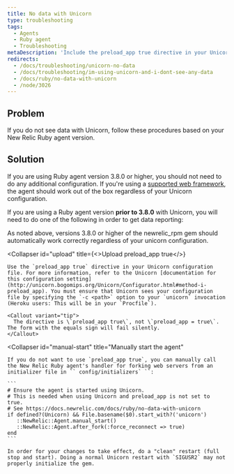 ```yaml
---
title: No data with Unicorn
type: troubleshooting
tags:
  - Agents
  - Ruby agent
  - Troubleshooting
metaDescription: 'Include the preload_app true directive in your Unicorn configuration for New Relic''s Ruby agent, and then do a clean stop and restart.'
redirects:
  - /docs/troubleshooting/unicorn-no-data
  - /docs/troubleshooting/im-using-unicorn-and-i-dont-see-any-data
  - /docs/ruby/no-data-with-unicorn
  - /node/3026
---
```


## Problem

If you do not see data with Unicorn, follow these procedures based on your New Relic Ruby agent version.

## Solution

If you are using Ruby agent version 3.8.0 or higher, you should not need to do any additional configuration. If you're using a [supported web framework](/docs/ruby/supported-frameworks), the agent should work out of the box regardless of your Unicorn configuration.

If you are using a Ruby agent version **prior to 3.8.0** with Unicorn, you will need to do one of the following in order to get data reporting:

<CollapserGroup>
  <Collapser
    id="upgrade"
    title="Upgrade to newrelic_rpm 3.8.0 or higher"
  >
    As noted above, versions 3.8.0 or higher of the newrelic_rpm gem should automatically work correctly regardless of your unicorn configuration.
  </Collapser>

  <Collapser
    id="upload"
    title={<>Upload <InlineCode>preload_app true</InlineCode></>}
  >
    Use the `preload_app true` directive in your Unicorn configuration file. For more information, refer to the Unicorn [documentation for this configuration setting](http://unicorn.bogomips.org/Unicorn/Configurator.html#method-i-preload_app). You must ensure that Unicorn sees your configuration file by specifying the `-c <path>` option to your `unicorn` invocation (Heroku users: This will be in your `Procfile`).

    <Callout variant="tip">
      The directive is \`preload_app true\`, not \`preload_app = true\`. The form with the equals sign will fail silently.
    </Callout>
  </Collapser>

  <Collapser
    id="manual-start"
    title="Manually start the agent"
  >
    If you do not want to use `preload_app true`, you can manually call the New Relic Ruby agent's handler for forking web servers from an initializer file in `` config/initializers` ``:

    ```
    # Ensure the agent is started using Unicorn.
    # This is needed when using Unicorn and preload_app is not set to true.
    # See https://docs.newrelic.com/docs/ruby/no-data-with-unicorn 
    if defined?(Unicorn) && File.basename($0).start_with?('unicorn') 
       ::NewRelic::Agent.manual_start() 
       ::NewRelic::Agent.after_fork(:force_reconnect => true) 
    end
    ```

    In order for your changes to take effect, do a "clean" restart (full stop and start). Doing a normal Unicorn restart with `SIGUSR2` may not properly initialize the gem.
  </Collapser>
</CollapserGroup>
